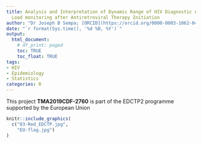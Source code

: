 ```yaml
---
title: Analysis and Interpretation of Dynamic Range of HIV Diagnostic Assays for Viral
  Load monitoring after Antiretroviral Therapy Initiation
author: "Dr Joseph B Sempa; [ORCID](https://orcid.org/0000-0003-1062-0417)"
date: "`r format(Sys.time(), '%d %B, %Y')`"
output:
  html_document:
    # df_print: paged
    toc: TRUE
    toc_float: TRUE
tags:
- HIV
- Epidemiology
- Statistics
categories: R
---
```


This project **TMA2019CDF-2760** is part of the EDCTP2 programme supported by the European Union


```r
knitr::include_graphics(
  c("03-Red_EDCTP.jpg",
    "EU-flag.jpg")
)
```
